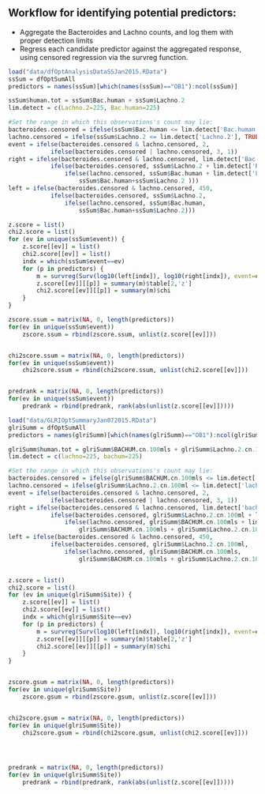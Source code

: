 

## Workflow for identifying potential predictors:

 - Aggregate the Bacteroides and Lachno counts, and log them with proper detection limits
 - Regress each candidate predictor against the aggregated response, using censored regression via the survreg function.
 
```r
load("data/dfOptAnalysisDataSSJan2015.RData")
ssSum = dfOptSumAll
predictors = names(ssSum)[which(names(ssSum)=="OB1"):ncol(ssSum)]

ssSum$human.tot = ssSum$Bac.human + ssSum$Lachno.2
lim.detect = c(Lachno.2=225, Bac.human=225)

#Set the range in which this observations's count may lie:
bacteroides.censored = ifelse(ssSum$Bac.human <= lim.detect['Bac.human'], TRUE, FALSE)
lachno.censored = ifelse(ssSum$Lachno.2 <= lim.detect['Lachno.2'], TRUE, FALSE)
event = ifelse(bacteroides.censored & lachno.censored, 2,
            ifelse(bacteroides.censored | lachno.censored, 3, 1))
right = ifelse(bacteroides.censored & lachno.censored, lim.detect['Bac.human']+lim.detect['Lachno.2'],
            ifelse(bacteroides.censored, ssSum$Lachno.2 + lim.detect['Bac.human'],
                ifelse(lachno.censored, ssSum$Bac.human + lim.detect['Lachno.2'],
                    ssSum$Bac.human+ssSum$Lachno.2 )))
left = ifelse(bacteroides.censored & lachno.censored, 450,
            ifelse(bacteroides.censored, ssSum$Lachno.2,
                ifelse(lachno.censored, ssSum$Bac.human,
                    ssSum$Bac.human+ssSum$Lachno.2)))

z.score = list()
chi2.score = list()
for (ev in unique(ssSum$event)) {
    z.score[[ev]] = list()
    chi2.score[[ev]] = list()
    indx = which(ssSum$event==ev)
    for (p in predictors) {
        m = survreg(Surv(log10(left[indx]), log10(right[indx]), event=event[indx], type='interval')~ssSum[[p]][indx]*log10(ssSum$DOCResult[indx]), dist='gaussian')
        z.score[[ev]][[p]] = summary(m)$table[2,'z']
        chi2.score[[ev]][[p]] = summary(m)$chi
    }
}

zscore.ssum = matrix(NA, 0, length(predictors))
for(ev in unique(ssSum$event))
    zscore.ssum = rbind(zscore.ssum, unlist(z.score[[ev]]))


chi2score.ssum = matrix(NA, 0, length(predictors))
for(ev in unique(ssSum$event))
    chi2score.ssum = rbind(chi2score.ssum, unlist(chi2.score[[ev]]))


predrank = matrix(NA, 0, length(predictors))
for(ev in unique(ssSum$event))
    predrank = rbind(predrank, rank(abs(unlist(z.score[[ev]]))))
```



```r
load("data/GLRIOptSummaryJan072015.RData")
glriSumm = dfOptSumAll
predictors = names(glriSumm)[which(names(glriSumm)=="OB1"):ncol(glriSumm)]

glriSumm$human.tot = glriSumm$BACHUM.cn.100mls + glriSumm$Lachno.2.cn.100ml
lim.detect = c(lachno=225, bachum=225)

#Set the range in which this observations's count may lie:
bacteroides.censored = ifelse(glriSumm$BACHUM.cn.100mls <= lim.detect['bachum'], TRUE, FALSE)
lachno.censored = ifelse(glriSumm$Lachno.2.cn.100ml <= lim.detect['lachno'], TRUE, FALSE)
event = ifelse(bacteroides.censored & lachno.censored, 2,
            ifelse(bacteroides.censored | lachno.censored, 3, 1))
right = ifelse(bacteroides.censored & lachno.censored, lim.detect['bachum']+lim.detect['lachno'],
            ifelse(bacteroides.censored, glriSumm$Lachno.2.cn.100ml + lim.detect['bachum'],
                ifelse(lachno.censored, glriSumm$BACHUM.cn.100mls + lim.detect['lachno'],
                    glriSumm$BACHUM.cn.100mls + glriSumm$Lachno.2.cn.100ml )))
left = ifelse(bacteroides.censored & lachno.censored, 450,
            ifelse(bacteroides.censored, glriSumm$Lachno.2.cn.100ml,
                ifelse(lachno.censored, glriSumm$BACHUM.cn.100mls,
                    glriSumm$BACHUM.cn.100mls + glriSumm$Lachno.2.cn.100ml)))


z.score = list()
chi2.score = list()
for (ev in unique(glriSumm$Site)) {
    z.score[[ev]] = list()
    chi2.score[[ev]] = list()
    indx = which(glriSumm$Site==ev)
    for (p in predictors) {
        m = survreg(Surv(log10(left[indx]), log10(right[indx]), event=event[indx], type='interval')~glriSumm[[p]][indx]*log10(glriSumm$DOCResult[indx]), dist='gaussian')
        z.score[[ev]][[p]] = summary(m)$table[2,'z']
        chi2.score[[ev]][[p]] = summary(m)$chi
    }
}


zscore.gsum = matrix(NA, 0, length(predictors))
for(ev in unique(glriSumm$Site))
    zscore.gsum = rbind(zscore.gsum, unlist(z.score[[ev]]))


chi2score.gsum = matrix(NA, 0, length(predictors))
for(ev in unique(glriSumm$Site))
    chi2score.gsum = rbind(chi2score.gsum, unlist(chi2.score[[ev]]))




predrank = matrix(NA, 0, length(predictors))
for(ev in unique(glriSumm$Site))
    predrank = rbind(predrank, rank(abs(unlist(z.score[[ev]]))))
```

